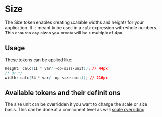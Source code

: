 
<Meta title="Tokens/Sizing" />

# Size

The Size token enables creating scalable widths and heights for your application. It is meant to be used in a `calc` expression with whole numbers. This ensures any sizes you create will be a multiple of 4px.

## Usage

These tokens can be applied like:

```css
height: calc(11 * var(--op-size-unit)); // 44px
/* Or */
width: calc(54 * var(--op-size-unit)); // 216px
```

## Available tokens and their definitions

<DesignTokenDocBlock categoryName="Size Scale" viewType="card" />

The size unit can be overridden if you want to change the scale or size basis. This can be done at a component level as well [scale overriding](?path=/docs/overview-scale-overriding--docs#unit-scale-overriding)
